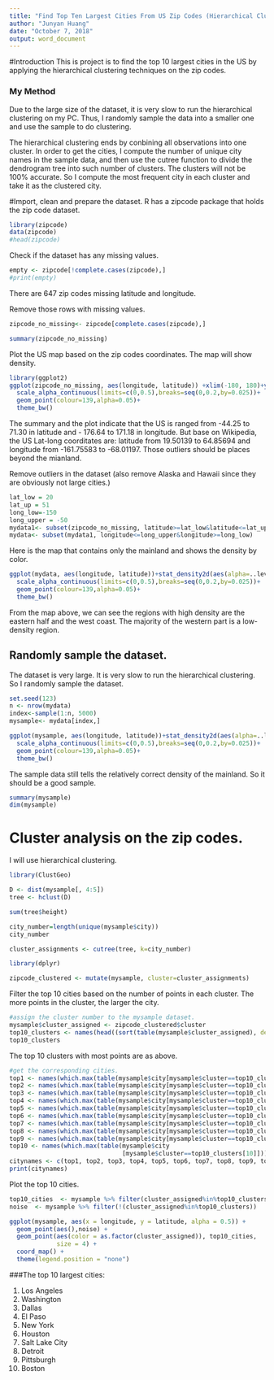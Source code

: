 ```yaml
---
title: "Find Top Ten Largest Cities From US Zip Codes (Hierarchical Clustering)"
author: "Junyan Huang"
date: "October 7, 2018"
output: word_document
---
```


#Introduction
This is project is to find the top 10 largest cities in the US by applying the hierarchical clustering techniques on the zip codes.

### My Method
Due to the large size of the dataset, it is very slow to run the hierarchical clustering on my PC. Thus, I randomly sample the data into a smaller one and use the sample to do clustering. 

The hierarchical clustering ends by conbining all observations into one cluster. In order to get the cities, I compute the number of unique city names in the sample data, and then use the cutree function to divide the dendrogram tree into such number of clusters. The clusters will not be 100% accurate. So I compute the most frequent city in each cluster and take it as the clustered city.

#Import, clean and prepare the dataset.
R has a zipcode package that holds the zip code dataset.
```r
library(zipcode)
data(zipcode)
#head(zipcode)
```

Check if the dataset has any missing values.
```r
empty <- zipcode[!complete.cases(zipcode),]
#print(empty)
```
There are 647 zip codes missing latitude and longitude. 

Remove those rows with missing values.
```r
zipcode_no_missing<- zipcode[complete.cases(zipcode),]
```

```r
summary(zipcode_no_missing)
```

Plot the US map based on the zip codes coordinates. The map will show density.
```r
library(ggplot2)
ggplot(zipcode_no_missing, aes(longitude, latitude)) +xlim(-180, 180)+ylim(-45, 75)+stat_density2d(aes(alpha=..level..), geom="polygon") +
  scale_alpha_continuous(limits=c(0,0.5),breaks=seq(0,0.2,by=0.025))+
  geom_point(colour=139,alpha=0.05)+
  theme_bw()
```

The summary  and the plot indicate that the US is ranged from -44.25 to 71.30 in latitude and - 176.64 to 171.18 in longitude. But base on Wikipedia, the US Lat-long coorditates are: latitude from 19.50139 to 64.85694 and longitude from -161.75583 to -68.01197. Those outliers should be places beyond the mianland. 

Remove outliers in the dataset (also remove Alaska and Hawaii since they are obviously not large cities.)
```r
lat_low = 20
lat_up = 51
long_low=-150
long_upper = -50
mydata1<- subset(zipcode_no_missing, latitude>=lat_low&latitude<=lat_up)
mydata<- subset(mydata1, longitude<=long_upper&longitude>=long_low)
```

Here is the map that contains only the mainland and shows the density by color.
```r
ggplot(mydata, aes(longitude, latitude))+stat_density2d(aes(alpha=..level..), geom="polygon") +
  scale_alpha_continuous(limits=c(0,0.5),breaks=seq(0,0.2,by=0.025))+
  geom_point(colour=139,alpha=0.05)+
  theme_bw()
```

From the map above, we can see the regions with high density are the eastern half and the west coast. The majority of the western part is a low-density region.

## Randomly sample the dataset.
The dataset is very large. It is very slow to run the hierarchical clustering. So I randomly sample the dataset. 

```r
set.seed(123)
n <- nrow(mydata)
index<-sample(1:n, 5000)
mysample<- mydata[index,]
```

```r
ggplot(mysample, aes(longitude, latitude))+stat_density2d(aes(alpha=..level..), geom="polygon") +
  scale_alpha_continuous(limits=c(0,0.5),breaks=seq(0,0.2,by=0.025))+
  geom_point(colour=139,alpha=0.05)+
  theme_bw()
```

The sample data still tells the relatively correct density of the mainland. So it should be a good sample.


```r
summary(mysample)
dim(mysample)
```


# Cluster analysis on the zip codes.
I will use hierarchical clustering.

```r
library(ClustGeo)
```

```r
D <- dist(mysample[, 4:5])
tree <- hclust(D)
```

```r
sum(tree$height)
```

```r
city_number=length(unique(mysample$city))
city_number
```


```r
cluster_assignments <- cutree(tree, k=city_number)
```

```r
library(dplyr)
```


```r
zipcode_clustered <- mutate(mysample, cluster=cluster_assignments)
```

Filter the top 10 cities based on the number of points in each cluster. The more points in the cluster, the larger the city.
```r
#assign the cluster number to the mysample dataset.
mysample$cluster_assigned <- zipcode_clustered$cluster
top10_clusters <- names(head((sort(table(mysample$cluster_assigned), decreasing = TRUE)), 10))
top10_clusters
```

The top 10 clusters with most points are as above.

```r
#get the corresponding cities.
top1 <- names(which.max(table(mysample$city[mysample$cluster==top10_clusters[1]])))
top2 <- names(which.max(table(mysample$city[mysample$cluster==top10_clusters[2]])))
top3 <- names(which.max(table(mysample$city[mysample$cluster==top10_clusters[3]])))
top4 <- names(which.max(table(mysample$city[mysample$cluster==top10_clusters[4]])))
top5 <- names(which.max(table(mysample$city[mysample$cluster==top10_clusters[5]])))
top6 <- names(which.max(table(mysample$city[mysample$cluster==top10_clusters[6]])))
top7 <- names(which.max(table(mysample$city[mysample$cluster==top10_clusters[7]])))
top8 <- names(which.max(table(mysample$city[mysample$cluster==top10_clusters[8]])))
top9 <- names(which.max(table(mysample$city[mysample$cluster==top10_clusters[9]])))
top10 <- names(which.max(table(mysample$city
                               [mysample$cluster==top10_clusters[10]])))
citynames <- c(top1, top2, top3, top4, top5, top6, top7, top8, top9, top10)
print(citynames)

```

Plot the top 10 cities.
```r
top10_cities  <- mysample %>% filter(cluster_assigned%in%top10_clusters)
noise  <- mysample %>% filter(!(cluster_assigned%in%top10_clusters))

ggplot(mysample, aes(x = longitude, y = latitude, alpha = 0.5)) + 
  geom_point(aes(),noise) +
  geom_point(aes(color = as.factor(cluster_assigned)), top10_cities,
             size = 4) +
  coord_map() + 
  theme(legend.position = "none")

```

###The top 10 largest cities:

1. Los Angeles 
2. Washington 
3. Dallas 
4. El Paso
5. New York
6. Houston
7. Salt Lake City
8. Detroit
9. Pittsburgh
10. Boston




